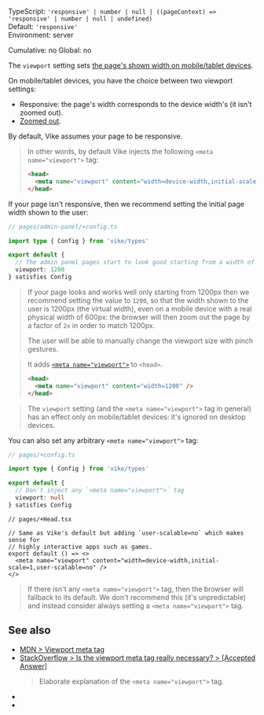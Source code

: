 

TypeScript: `'responsive' | number | null | ((pageContext) => 'responsive' | number | null | undefined)`  
Default: `'responsive'`  
Environment: server  
<Link href="/config#cumulative">Cumulative</Link>: no  
<Link href="/config#global">Global</Link>: no  

<ProvidedBy noCustomGuide />

The `viewport` setting sets [the page's shown width on mobile/tablet devices](https://developer.mozilla.org/en-US/docs/Web/HTML/Viewport_meta_tag).

On mobile/tablet devices, you have the choice between two viewport settings:
 - Responsive: the page's width corresponds to the device width's (it isn't zoomed out).
 - [Zoomed out](https://stackoverflow.com/questions/14775195/is-the-viewport-meta-tag-really-necessary/14775557#14775557).

By default, Vike assumes your page to be responsive.

> In other words, by default Vike injects the following `<meta name="viewport">` tag:
>
> ```html
> <head>
>   <meta name="viewport" content="width=device-width,initial-scale=1" />
> </head>
> ```

If your page isn't responsive, then we recommend setting the initial page width shown to the user:

```ts
// pages/admin-panel/+config.ts

import type { Config } from 'vike/types'

export default {
  // The admin panel pages start to look good starting from a width of 1200px
  viewport: 1200
} satisfies Config
```

> If your page looks and works well only starting from 1200px then we recommend setting the value to `1200`, so that the width shown to the user is 1200px (the virtual width), even on a mobile device with a real physical width of 600px: the browser will then zoom out the page by a factor of `2x` in order to match 1200px.
>
> The user will be able to manually change the viewport size with pinch gestures.

> It adds
> [`<meta name="viewport">`](https://developer.mozilla.org/en-US/docs/Web/HTML/Viewport_meta_tag)
> to `<head>`.
>
> ```html
> <head>
>   <meta name="viewport" content="width=1200" />
> </head>
> ```

> The `viewport` setting (and the `<meta name="viewport">` tag in general) has an effect only on mobile/tablet devices: it's ignored on desktop devices.

You can also set any arbitrary `<meta name="viewport">` tag:

```ts
// pages/+config.ts

import type { Config } from 'vike/types'

export default {
  // Don't inject any `<meta name="viewport">` tag
  viewport: null
} satisfies Config
```
```tsx ts-only
// pages/+Head.tsx

// Same as Vike's default but adding `user-scalable=no` which makes sense for
// highly interactive apps such as games.
export default () => <>
  <meta name="viewport" content="width=device-width,initial-scale=1,user-scalable=no" />
</>
```

> If there isn't any `<meta name="viewport">` tag, then the browser will fallback to its default. We don't recommend this (it's unpredictable) and instead consider always setting a `<meta name="viewport">` tag.


## See also

- [MDN > Viewport meta tag](https://developer.mozilla.org/en-US/docs/Web/HTML/Viewport_meta_tag)
- [StackOverflow > Is the viewport meta tag really necessary? > [Accepted Answer]](https://stackoverflow.com/questions/14775195/is-the-viewport-meta-tag-really-necessary/14775557#14775557)
  > Elaborate explanation of the `<meta name="viewport">` tag.
- <Link href="/head-tags" />
- <Link href="/settings#html-shell" doNotInferSectionTitle />
